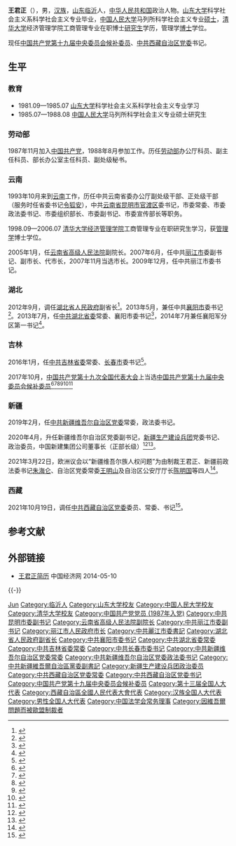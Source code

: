 {{Infobox Officeholder
|name=王君正
|image name=
|width=200px
|order=
|now = {{CPC}}[[中国共产党西藏自治区委员会|西藏自治区委员会]]书记
|term_start = 2021年10月19日
|term_end = 
|general_secretary = [[习近平|习近平]]
|predecessor = [[吴英杰|吴英杰]]
|successor = 
|office1={{CPC}}[[中国共产党新疆生产建设兵团委员会|新疆生产建设兵团委员会]]书记<br>[[新疆生产建设兵团|新疆生产建设兵团]]政治委员<br>[[中国新建集团公司|中国新建集团公司]]董事长
|term_start1=2020年5月9日
|term_end1=2021年10月19日
|predecessor1=[[孙金龙|孙金龙]]
|successor1=[[李邑飞|李邑飞]]
|other_names=
|foreign_names=
|english_names=
|Sex=男
|date of birth={{birth date and age|1963|5|17}}
|place of birth=[[山东|山东]][[临沂|临沂]]王家岔河村
|date of death=
|place of death=
|nationality={{PRC}}
|languages=[[汉语|汉语]]
|height=
|weight=
|party={{CPC}}
|rank=
|配偶=
|子女=
|educate=[[山东大学|山东大学]]<br />[[中国人民大学|中国人民大学]]<br />[[清华大学经济管理学院|清华大学经济管理学院]]
|past=
|獲獎=
|work=
}}

'''王君正'''（{{bd|1963年|5月17日||catIdx=Wang王}}），男，[[汉族|汉族]]，[[山东|山东]][[临沂|临沂]]人，[[中华人民共和国|中华人民共和国]]政治人物。[[山东大学|山东大学]]科学社会主义系科学社会主义专业毕业，[[中国人民大学|中国人民大学]]马列所科学社会主义专业[[硕士|硕士]]，[[清华大学|清华大学]]经济管理学院工商管理专业在职博士[[研究生|研究生]]学历，管理学[[博士|博士]]学位。

现任[[中国共产党第十九届中央委员会候补委员列表|中国共产党第十九届中央委员会候补委员]]、[[中国共产党西藏自治区委员会|中共西藏自治区党委]]书记。

== 生平 ==
=== 教育 ===
* 1981.09—1985.07 [[山东大学|山东大学]]科学社会主义系科学社会主义专业学习　
* 1985.07—1988.08 [[中国人民大学|中国人民大学]]马列所科学社会主义专业硕士研究生　
=== 劳动部 ===
1987年11月加入[[中国共产党|中国共产党]]，1988年8月参加工作。历任[[中华人民共和国劳动部|劳动部]]办公厅科员、副主任科员、部长办公室主任科员、副处级秘书。
=== 云南 ===
1993年10月来到[[云南省|云南]]工作，历任中共云南省委办公厅副处级干部、正处级干部（服务时任省委书记[[令狐安|令狐安]]），中共[[云南省|云南省]][[昆明市|昆明市]][[官渡区|官渡区]]委书记，市委常委、市委政法委书记、市委组织部长、市委副书记、市委宣传部长等职务。

1998.09—2006.07 [[清华大学经济管理学院|清华大学经济管理学院]]工商管理专业在职研究生学习，获[[管理学|管理学]]博士学位。　

2005年1月，任[[云南省高级人民法院|云南省高级人民法院]]副院长。2007年6月，任中共[[丽江市|丽江市]]委副书记、副市长、代市长，2007年11月当选市长。2009年12月，任中共丽江市委书记。

=== 湖北 ===
2012年9月，调任[[湖北省人民政府|湖北省人民政府]]副省长<ref>{{cite web|title=王君正、许克振任湖北省副省长|url=http://news.ifeng.com/mainland/detail_2012_09/30/18013576_0.shtml|accessdate=2012-09-30|date=2012-09-30|publisher=[[凤凰网|凤凰网]]|archive-url=https://web.archive.org/web/20120930064703/http://news.ifeng.com/mainland/detail_2012_09/30/18013576_0.shtml|archive-date=2012-09-30|dead-url=no}}</ref>。2013年5月，兼任中共[[襄阳市|襄阳市]]委书记<ref>{{cite web|title=湖北副省长王君正兼任襄阳市委书记|url=http://www.dzwww.com/xinwen/xinwenzhuanti/2008/ggkf30zn/201305/t20130517_8455823.htm|accessdate=2013-05-17|date=2013-05-17|publisher=[[大众网|大众网]]|archive-url=https://web.archive.org/web/20140714144959/http://www.dzwww.com/xinwen/xinwenzhuanti/2008/ggkf30zn/201305/t20130517_8455823.htm|archive-date=2014-07-14|dead-url=no}}</ref>。2013年7月，任[[中国共产党湖北省委员会|中共湖北省委]]常委、襄阳市委书记<ref>{{cite web|title=王君正任湖北省委常委|url=http://district.ce.cn/newarea/sddy/201307/08/t20130708_24551498.shtml|accessdate=2014-06-09|date=2013-07-08|publisher=中国经济网|archive-url=https://web.archive.org/web/20140714125337/http://district.ce.cn/newarea/sddy/201307/08/t20130708_24551498.shtml|archive-date=2014-07-14|dead-url=no}}</ref>，2014年7月兼任襄阳军分区第一书记<ref>{{cite web|title=湖北省委常委王君正任襄阳军分区第一书记|url=http://district.ce.cn/newarea/sddy/201407/04/t20140704_3096046.shtml|accessdate=2014-07-09|date=2014-07-04|publisher=中国经济网|archive-url=https://web.archive.org/web/20140714160139/http://district.ce.cn/newarea/sddy/201407/04/t20140704_3096046.shtml|archive-date=2014-07-14|dead-url=no}}</ref>。
=== 吉林 ===
2016年1月，任[[中国共产党吉林省委员会|中共吉林省委]]常委、[[长春市|长春市]]委书记<ref>{{cite web|title=湖北襄阳市委书记王君正任吉林省委常委、长春市委书记|url=http://www.thepaper.cn/newsDetail_forward_1423873|accessdate=2016-01-22|date=2016-01-22|publisher=澎湃新闻|archive-url=https://web.archive.org/web/20160127064711/http://www.thepaper.cn/newsDetail_forward_1423873|archive-date=2016-01-27|dead-url=no}}</ref>。

2017年10月，[[中国共产党第十九次全国代表大会|中国共产党第十九次全国代表大会]]上当选[[中国共产党第十九届中央委员会候补委员列表|中国共产党第十九届中央委员会候补委员]]<ref>{{cite news|title=中国共产党第十九届中央委员会候补委员名单（172名）|url=https://news.gmw.cn/2017-10/25/content_26593954.htm|accessdate=2021-08-18|work=光明日报|agency=光明网|archive-date=2021-08-18|archive-url=https://web.archive.org/web/20210818074600/https://news.gmw.cn/2017-10/25/content_26593954.htm|dead-url=no}}</ref><ref>{{cite news|title=十九届中央委员、候补委员、中央纪委委员名单|url=http://news.cri.cn/20171024/f3e85cce-38bb-818d-ce36-bd4c66d0d4c6.html|accessdate=2021-08-18|work=国际在线|agency=国际在线|archive-date=2021-08-18|archive-url=https://web.archive.org/web/20210818074542/http://news.cri.cn/20171024/f3e85cce-38bb-818d-ce36-bd4c66d0d4c6.html|dead-url=no}}</ref><ref>{{cite news|title=十九大受权发布：中国共产党第十九届中央委员会候补委员名单|url=http://www.xinhuanet.com//politics/19cpcnc/2017-10/24/c_1121848883.htm|accessdate=2021-08-18|work=新华网|agency=新华网|archive-date=2018-12-09|archive-url=https://web.archive.org/web/20181209124324/http://www.xinhuanet.com//politics/19cpcnc/2017-10/24/c_1121848883.htm|dead-url=no}}</ref><ref>{{cite news|title=中国共产党第十九届中央委员会候补委员名单|url=http://guoqing.china.com.cn/zy/2018-03/01/content_50628437.htm|accessdate=2021-08-18|work=中国网|agency=中国网|archive-date=2021-08-18|archive-url=https://web.archive.org/web/20210818074045/http://guoqing.china.com.cn/zy/2018-03/01/content_50628437.htm|dead-url=no}}</ref><ref>{{cite news|title=中国共产党第十九届中央委员会候补委员名单|url=http://www.gov.cn/guoqing/2017-10/24/content_5432328.htm|accessdate=2021-08-18|work=中国政府网|agency=中国政府网|archive-date=2020-08-05|archive-url=https://web.archive.org/web/20200805131505/http://www.gov.cn/guoqing/2017-10/24/content_5432328.htm|dead-url=no}}</ref><ref>{{cite news|title=中国共产党第十九届中央委员会候补委员名单|url=https://china.huanqiu.com/article/9CaKrnK5yXI|accessdate=2021-08-18|work=环球网|agency=环球网|archive-date=2021-08-18|archive-url=https://web.archive.org/web/20210818074045/https://china.huanqiu.com/article/9CaKrnK5yXI|dead-url=no}}</ref>
=== 新疆 ===
2019年2月，任[[中国共产党新疆维吾尔自治区委员会|中共新疆维吾尔自治区党委]]常委，政法委书记。

2020年4月，升任新疆维吾尔自治区党委副书记，[[新疆生产建设兵团|新疆生产建设兵团]]党委书记、政治委员，中国新建集团公司董事长（正部长级）<ref>{{cite web|title=王君正任新疆生产建设兵团党委书记、政委|url=http://news.xhby.net/index/202004/t20200418_6608613.shtml|accessdate=2020-04-18|date=2020-04-18|archive-date=2021-10-26|archive-url=https://web.archive.org/web/20211026093905/http://news.xhby.net/index/202004/t20200418_6608613.shtml|dead-url=no}}</ref><ref>{{cite web|title=国务院任免国家工作人员（2020年5月9日）|url=http://www.gov.cn/xinwen/2020-05/09/content_5510059.htm|accessdate=2020-05-09|date=2020-05-09|publisher=中国政府网|archive-url=https://web.archive.org/web/20200710050220/http://www.gov.cn/xinwen/2020-05/09/content_5510059.htm|archive-date=2020-07-10|dead-url=no}}</ref>。

2021年3月22日，欧洲议会以“新疆维吾尔族人权问题”为由制裁王君正、新疆前政法委书记[[朱海仑|朱海仑]]、自治区党委常委[[王明山|王明山]]及自治区公安厅厅长[[陈明国|陈明国]]等四人<ref>{{cite web|title=新疆维吾尔人权：欧盟三十年来首次因人权问题制裁中国|url=https://www.bbc.com/zhongwen/simp/world-56493143|accessdate=2021-03-21|website=BBC News|archive-date=2021-03-25|archive-url=https://web.archive.org/web/20210325142057/https://www.bbc.com/zhongwen/simp/world-56493143|dead-url=no}}</ref>。
=== 西藏 ===
2021年10月19日，调任[[中共西藏自治区党委|中共西藏自治区党委]]委员、常委、书记<ref>{{cite news|title=黑龙江等5省区党委主要负责同志职务调整|url=http://www.news.cn/politics/2021-10/19/c_1127971635.htm|accessdate=2021-10-19|agency=新华社|date=2021-10-19|archive-date=2021-10-19|archive-url=https://web.archive.org/web/20211019191309/http://www.news.cn/politics/2021-10/19/c_1127971635.htm|dead-url=no}}</ref>。

== 参考文献 ==
{{Reflist|30em}}

== 外部链接 ==
{{wikiquote}}
* [http://district.ce.cn/zt/rwk/sf/hb/rs/201308/02/t20130802_24628391_1.shtml 王君正简历] {{Wayback|url=http://district.ce.cn/zt/rwk/sf/hb/rs/201308/02/t20130802_24628391_1.shtml|date=20140512231902}} 中国经济网 2014-05-10

{{-}}
{{start box}}
{{s-ppo|cpc}}
{{s-before|[[吴英杰|吴英杰]]}}
{{s-title|[[中国共产党西藏自治区委员会|中国共产党西藏自治区委员会]][[自治区党委书记|书记]]|2021年10月－}}
{{s-inc}}
{{s-before|[[孙金龙|孙金龙]]}}
{{s-title|[[中国共产党新疆生产建设兵团委员会|中国共产党新疆生产建设兵团委员会]]书记|2020年4月－2021年10月}}
{{s-after|[[李邑飞|李邑飞]]}}
{{s-before|[[朱海仑|朱海仑]]}}
{{s-title|[[中国共产党新疆维吾尔自治区委员会|中国共产党新疆维吾尔自治区委员会]][[政法委员会|政法委员会]]书记|2019年2月－2020年9月}}
{{s-after|[[王明山|王明山]]}}
{{s-before|[[高广滨|高广滨]]}}
{{s-title|[[中国共产党长春市委员会|中国共产党长春市委员会]]书记|2016年1月－2019年2月}}
{{s-after|[[王凯_(1962年)|王凯]]}}
{{s-before|[[范锐平|范锐平]]}}
{{s-title|[[中国共产党襄阳市委员会|中国共产党襄阳市委员会]]书记|2013年5月－2016年1月}}
{{s-after|[[任振鹤|任振鹤]]}}
{{s-before|[[和自兴|和自兴]]}}
{{s-title|[[中国共产党丽江市委员会|中国共产党丽江市委员会]]书记|2009年12月－2012年9月}}
{{s-after|[[罗杰_(云南)|罗杰]]}}
{{s-gov|prc}}
{{s-before|[[张祖林|张祖林]]}}
{{s-title|[[丽江市人民政府|丽江市人民政府]]市长|2007年6月－2009年12月}}
{{s-after|[[和良辉|和良辉]]}}
{{end box}}
{{中华人民共和国省级行政区党务主官}}
{{西藏自治区领导人}}
{{中华人民共和国西藏自治区正职领导人}}
{{Navboxes 
| title = 王君正在[[中国法学会|中国法学会]]的职务
| list1 =
{{中国法学会第八届理事会}}
}}

{{Authority control}}
{{DEFAULTSORT:Wang王}}
[[Category:王姓|Jun]]
[[Category:临沂人|Category:临沂人]]
[[Category:山东大学校友|Category:山东大学校友]]
[[Category:中国人民大学校友|Category:中国人民大学校友]]
[[Category:清华大学校友|Category:清华大学校友]]
[[Category:中国共产党党员_(1987年入党)|Category:中国共产党党员 (1987年入党)]]
[[Category:中共昆明市委副书记|Category:中共昆明市委副书记]]
[[Category:云南省高级人民法院副院长|Category:云南省高级人民法院副院长]]
[[Category:中共丽江市委副书记|Category:中共丽江市委副书记]]
[[Category:丽江市人民政府市长|Category:丽江市人民政府市长]]
[[Category:中共麗江市委書記|Category:中共麗江市委書記]]
[[Category:湖北省人民政府副省长|Category:湖北省人民政府副省长]]
[[Category:中共襄阳市委书记|Category:中共襄阳市委书记]]
[[Category:中共湖北省委常委|Category:中共湖北省委常委]]
[[Category:中共吉林省委常委|Category:中共吉林省委常委]]
[[Category:中共长春市委书记|Category:中共长春市委书记]]
[[Category:中共新疆维吾尔自治区党委常委|Category:中共新疆维吾尔自治区党委常委]]
[[Category:中共新疆维吾尔自治区党委政法委书记|Category:中共新疆维吾尔自治区党委政法委书记]]
[[Category:中共新疆維吾爾自治區黨委副書記|Category:中共新疆維吾爾自治區黨委副書記]]
[[Category:新疆生产建设兵团政治委员|Category:新疆生产建设兵团政治委员]]
[[Category:中共西藏自治区党委常委|Category:中共西藏自治区党委常委]]
[[Category:中共西藏自治区党委书记|Category:中共西藏自治区党委书记]]
[[Category:中国共产党第十九届中央委员会候补委员|Category:中国共产党第十九届中央委员会候补委员]]
[[Category:第十三届全国人大代表|Category:第十三届全国人大代表]]
[[Category:西藏自治區全國人民代表大會代表|Category:西藏自治區全國人民代表大會代表]]
[[Category:汉族全国人大代表|Category:汉族全国人大代表]]
[[Category:男性全国人大代表|Category:男性全国人大代表]]
[[Category:中国法学会常务理事|Category:中国法学会常务理事]]
[[Category:因維吾爾問題而被歐盟制裁者|Category:因維吾爾問題而被歐盟制裁者]]